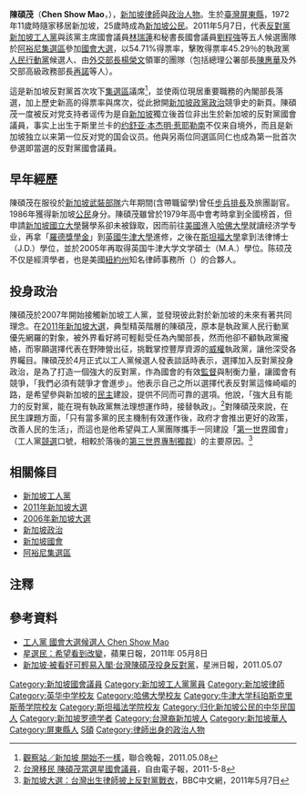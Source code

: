 {{Infobox Officeholder
| name =陳碩茂
| original_name=Chen Show Mao
| image name =Chen Show Mao at a Workers' Party general election rally, Serangoon Stadium, Singapore - 20110429 (cropped).jpg
| office = [[新加坡國會|新加坡國會]]議員
| date of birth= {{bda|1961|2|6}}
| place of birth={{TWN}}[[屏東縣|屏東縣]][[林邊鄉|林邊鄉]]
| nationality={{ROC}}(1961年 - 1986年)<br>{{SIN}}(1986年 - )
| constituency =[[阿裕尼集選區|阿裕尼集選區]]（[[巴耶利峇|巴耶利峇]]）
| term_start=2011年5月21日
| term_end=2020年6月23日
| preceded=
| succeeded=incumbent
| party= <!-- 注釋出：[[File:Workers'_Party_of_Singapore_logo.png|20px]] -->[[新加坡工人黨|新加坡工人黨]]
| spouse=
| children = 
| alma_mater = [[史丹佛大學|史丹佛大學]]法律博士 (J.D., 1992)<br>[[牛津大學|牛津大學]]文學學士/碩士<BR>(B.A., 1988 / M.A., 2005)<br>[[哈佛大學|哈佛大學]]經濟系學士 (B.A., 1986)
| occupation=[[律師|律師]]
| religion=
}}

'''陳碩茂'''（'''Chen Show Mao'''，{{bd|1961年|2月6日|catIdx=Chen, Show Mao}}），[[新加坡|新加坡]][[律師|律師]]與[[政治人物|政治人物]]。生於[[臺灣|臺灣]][[屏東縣|屏東縣]]，1972年11歲時隨家移居新加坡，25歲時成為[[新加坡華人|新加坡公民]]。2011年5月7日，代表[[反對黨|反對黨]][[新加坡工人黨|新加坡工人黨]]與該黨主席國會議員[[林瑞蓮|林瑞蓮]]和秘書長國會議員[[劉程強|劉程強]]等五人候選團隊於[[阿裕尼集選區|阿裕尼集選區]]參加[[國會|國會]][[選舉|大選]]，以54.71%得票率，擊敗得票率45.29％的執政黨[[人民行動黨|人民行動黨]]候選人、由[[外交部長|外交部長]][[楊榮文|楊榮文]]領軍的團隊（包括總理公署部長[[陳惠華|陳惠華]]及外交部高級政務部長[[再諾|再諾]]等人）。

這是新加坡反對黨首次攻下[[集選區|集選區]]議席<ref>[http://udn.com/NEWS/WORLD/WORS3/6323252.shtml 觀察站／新加坡 開始不一樣]，聯合晚報，2011.05.08</ref>，並使兩位現居重要職務的內閣部長落選，加上歷史新高的得票率與席次，從此掀開[[新加坡|新加坡]][[政黨政治|政黨政治]]競爭史的新頁。陳碩茂一度被反对党支持者谣传为是自[[新加坡|新加坡]]獨立後首位非出生於新加坡的反對黨國會議員，事实上出生于斯里兰卡的[[约舒亚·本杰明·惹耶勒南|约舒亚·本杰明·惹耶勒南]]不仅来自境外，而且是新加坡独立以来第一位反对党的国会议员。他與另兩位同選區同仁也成為第一批首次參選即當選的反對黨國會議員。

==早年經歷==
陳碩茂在服役於[[新加坡共和國武裝部隊|新加坡武裝部隊]]六年期間(含帶職留學)曾任[[步兵|步兵]][[排長|排長]]及旅團副官。1986年獲得新加坡[[公民|公民]]身分。陳碩茂雖曾於1979年高中會考時拿到全國榜首，但申請[[新加坡國立大學|新加坡國立大學]]醫學系卻未被錄取，因而前往[[美國|美國]]進入[[哈佛大學|哈佛大學]]就讀经济学专业，再拿「[[羅德獎學金|羅德獎學金]]」到[[英國|英國]][[牛津大學|牛津大學]]進修，之後在[[史丹佛大學|斯坦福大學]]拿到法律博士（J.D.）學位，並於2005年再取得英国牛津大学文学碩士（M.A.）學位。陈硕茂不仅是經濟學者，也是美國[[紐約州|紐約州]]知名律師事務所（{{le|Davis Polk & Wardwell|Davis Polk & Wardwell}}）的合夥人。

==投身政治==
陳碩茂於2007年開始接觸新加坡工人黨，並發現彼此對於新加坡的未來有著共同理念。在[[2011年新加坡大選|2011年新加坡大選]]，典型精英階層的陳碩茂，原本是執政黨人民行動黨優先網羅的對象，被外界看好將可輕鬆受任為內閣部長，然而他卻不顧執政黨攏絡，而寧願選擇代表在野陣營出征，挑戰掌控豐厚資源的[[威權主義|威權]]執政黨，讓他深受各界矚目。陳碩茂於4月正式以工人黨候選人發表談話時表示，選擇加入反對黨投身政治，是為了打造一個強大的反對黨，作為國會的有效[[監督|監督]]與制衡力量，讓國會有競爭，「我們必須有競爭才會進步」。他表示自己之所以選擇代表反對黨這條崎嶇的路，是希望參與新加坡的[[民主|民主]]建設，提供不同而可靠的選項。他說，「強大且有能力的反對黨，能在現有執政黨無法理想運作時，接替執政」。<ref>[http://www.libertytimes.com.tw/2011/new/may/8/today-p6.htm 台灣移民 陳碩茂當選星國會議員]，自由電子報，2011-5-8</ref>對陳碩茂來說，在民生課題方面，「只有當多黨的民主機制有效運作後，政府才會推出更好的政策，改善人民的生活」，而這也是他希望與工人黨團隊攜手一同建設「[[第一世界|第一世界]]國會」（工人黨[[競選|競選]]口號，相較於落後的[[第三世界|第三世界]][[專制|專制]][[獨裁|獨裁]]）的主要原因。<ref>[http://www.bbc.co.uk/zhongwen/trad/world_commentary/2011/05/110507_singapore_voting_day.shtml 新加坡大選：台灣出生律師披上反對黨戰衣]，BBC中文網，2011年5月7日</ref>

==相關條目==
* [[新加坡工人黨|新加坡工人黨]]
* [[2011年新加坡大選|2011年新加坡大選]]
* [[2006年新加坡大選|2006年新加坡大選]]
* [[新加坡政治|新加坡政治]]
* [[新加坡國會|新加坡國會]]
* [[阿裕尼集選區|阿裕尼集選區]]

==注釋==
{{reflist}}

==參考資料==
* [https://web.archive.org/web/20110426222848/http://wp.sg/wpge/candidates/chen-show-mao/ 工人黨 國會大選候選人 Chen Show Mao]
* [https://web.archive.org/web/20110510235812/http://tw.nextmedia.com/applenews/article/art_id/33372858/IssueID/20110508 星選民：希望看到改變]，蘋果日報，2011年 05月8日
* [http://tech.sinchew-i.com/sc/node/203534?tid=2 新加坡‧被看好可輕易入閣‧台灣陳碩茂投身反對黨]，星洲日報，2011.05.07

{{Singapore Parliament 2016}}
{{Singapore Parliament 2011}}

{{DEFAULTSORT:Chen, Show Mao}}
[[Category:新加坡國會議員|Category:新加坡國會議員]]
[[Category:新加坡工人黨黨員|Category:新加坡工人黨黨員]]
[[Category:新加坡律師|Category:新加坡律師]]
[[Category:英华中学校友|Category:英华中学校友]]
[[Category:哈佛大學校友|Category:哈佛大學校友]]
[[Category:牛津大学科珀斯克里斯蒂学院校友|Category:牛津大学科珀斯克里斯蒂学院校友]]
[[Category:斯坦福法学院校友|Category:斯坦福法学院校友]]
[[Category:归化新加坡公民的中华民国人|Category:归化新加坡公民的中华民国人]]
[[Category:新加坡罗德学者|Category:新加坡罗德学者]]
[[Category:台灣裔新加坡人|Category:台灣裔新加坡人]]
[[Category:新加坡華人|Category:新加坡華人]]
[[Category:屏東縣人|Category:屏東縣人]]
[[Category:陳姓|S碩]]
[[Category:律師出身的政治人物|Category:律師出身的政治人物]]